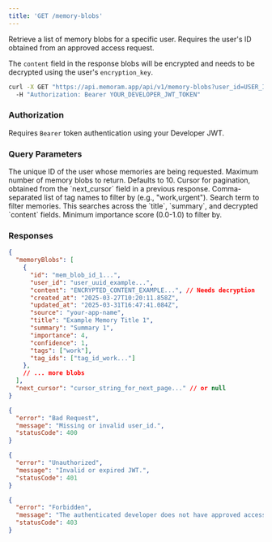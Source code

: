 ```yaml
---
title: 'GET /memory-blobs'
---
```


Retrieve a list of memory blobs for a specific user. Requires the user's ID obtained from an approved access request.

The `content` field in the response blobs will be encrypted and needs to be decrypted using the user's `encryption_key`.

<RequestExample>

```bash Example Request (with filters)
curl -X GET "https://api.memoram.app/api/v1/memory-blobs?user_id=USER_ID_HERE&limit=10&tags=project-beta,important" \\
  -H "Authorization: Bearer YOUR_DEVELOPER_JWT_TOKEN"
```

</RequestExample>

### Authorization

Requires `Bearer` token authentication using your Developer JWT.

### Query Parameters

<Properties>
  <Property name="user_id" type="string (uuid)" required>
    The unique ID of the user whose memories are being requested.
  </Property>
  <Property name="limit" type="integer">
    Maximum number of memory blobs to return. Defaults to 10.
  </Property>
  <Property name="cursor" type="string">
    Cursor for pagination, obtained from the `next_cursor` field in a previous response.
  </Property>
  <Property name="tags" type="string">
    Comma-separated list of tag names to filter by (e.g., "work,urgent").
  </Property>
  <Property name="searchQuery" type="string">
    Search term to filter memories. This searches across the `title`, `summary`, and decrypted `content` fields.
  </Property>
  <Property name="importance" type="number">
     Minimum importance score (0.0-1.0) to filter by.
  </Property>
</Properties>

### Responses

<ResponseExample>

```json 200 OK: Success
{
  "memoryBlobs": [
    {
      "id": "mem_blob_id_1...",
      "user_id": "user_uuid_example...",
      "content": "ENCRYPTED_CONTENT_EXAMPLE...", // Needs decryption
      "created_at": "2025-03-27T10:20:11.858Z",
      "updated_at": "2025-03-31T16:47:41.084Z",
      "source": "your-app-name",
      "title": "Example Memory Title 1",
      "summary": "Summary 1",
      "importance": 4,
      "confidence": 1,
      "tags": ["work"],
      "tag_ids": ["tag_id_work..."]
    },
    // ... more blobs
  ],
  "next_cursor": "cursor_string_for_next_page..." // or null
}
```

```json 400 Bad Request
{
  "error": "Bad Request",
  "message": "Missing or invalid user_id.",
  "statusCode": 400
}
```

```json 401 Unauthorized
{
  "error": "Unauthorized",
  "message": "Invalid or expired JWT.",
  "statusCode": 401
}
```

```json 403 Forbidden
{
  "error": "Forbidden",
  "message": "The authenticated developer does not have approved access for this user_id.",
  "statusCode": 403
}
```

</ResponseExample> 